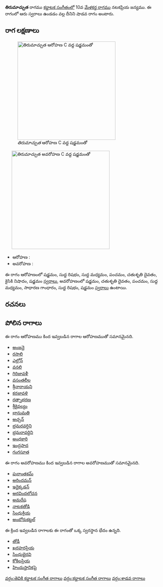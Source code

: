{{Infobox ragam
	| name          	= తిరుమాచ్చుత
	| synonym	    	= 
	| mela          	= 
	| chakra        	= 
	| janaka        	= 
	| type          	= శాడవ
	| arohanam      	= {{svaraC|S|R1|M1|P|D2|N2|S'}} 
	| avarohanam    	= {{svaraC|S'|D2|P|M1|G2|R1|S}}
	| jeeva         	=
	| chhaya        	=
	| nyasa         	=
	| vishesha      	= 
	| equivalent  		= 
}}
{{కర్ణాటక సంగీత రాగాలు}}
'''తిరుమాచ్చుత''' రాగము [[కర్ణాటక సంగీతం]]లో 10వ [[మేళకర్త రాగము]] నటకప్రియ జన్యము.  ఈ రాగంలో ఆరు స్వరాలు ఉండడం వల్ల దీనిని షాడవ రాగం అంటారు.


==రాగ లక్షణాలు==
[[Image:tirumaaccuta_ar_kb2wiki.png|thumb|right|316px|''తిరుమాచ్చుత'' ఆరోహణ C వద్ద షడ్జమంతో]]
	[[Image:tirumaaccuta_av_kb2wiki.png|thumb|right|316px|''తిరుమాచ్చుత'' అవరోహణ C వద్ద షడ్జమంతో]]

* ఆరోహణ : {{svaraC|S|R1|M1|P|D2|N2|S'}} 
* అవరోహణ : {{svaraC|S'|D2|P|M1|G2|R1|S}}

ఈ రాగం ఆరోహణంలో షడ్జమం, సుద్ద  రిషభం, సుద్ద మధ్యమం, పంచమం, చతుశృతి దైవతం, కైసికి నిషాదం, షడ్జమం [[స్వరాలు]], అవరోహణంలో షడ్జమం, చతుశృతి దైవతం, పంచమం, సుద్ద మధ్యమం, సాధారణ  గాంధారం, సుద్ద  రిషభం, షడ్జమం [[స్వరాలు]] ఉంటాయి.

==రచనలు==



==పోలిన రాగాలు==
ఈ రాగం ఆరోహణము కింద ఇవ్వబడిన రాగాల ఆరోహణముతో సమానమైనది.
* [[అంజనై]]
* [[రసాలి]]
* [[ఎల్లోన్]]
* [[వనలి]]
* [[గిరిజావళీ]]
* [[వసంతలీల]]
* [[శ్రీనారాయని]]
* [[కరజావళి]]
* [[రత్నాభరణ]]
* [[శ్రీకైవల్యం]]
* [[భానుమతి]]
* [[అచ్చన్]]
* [[ భ్రమరవర్ధిని]]
* [[భ్రమరావర్దిని]]
* [[అంధకారి]]
* [[ఇంద్రపాద]]
* [[గంగసూత]]

ఈ రాగం అవరోహణము కింద ఇవ్వబడిన రాగాల అవరోహణముతో సమానమైనది.
* [[పురాంతకమ్]]
* [[అరిందమన్]]
* [[ఇదైక్కడన్]]
* [[అరవిందలోచన]]
* [[అమరేష]]
* [[నాటకతోడి]]
* [[సింధుక్రియ]]
* [[అంబోరుకట్టల్]]

ఈ క్రింద ఇవ్వబడిన రాగాలకు ఈ రాగంతో ఒక్క స్వరస్థాన భేదం ఉన్నది.
* [[తోడీ]]
* [[ఖరహరప్రియ]]
* [[సింధుభైరవి]]
* [[కోకిలప్రియ]]
* [[హిందుస్తానికపై]]



[[వర్గం:తెవికి కర్ణాటక సంగీత రాగాలు]]
[[వర్గం:కర్ణాటక సంగీత రాగాలు]]
[[వర్గం:శాడవ రాగాలు]]
